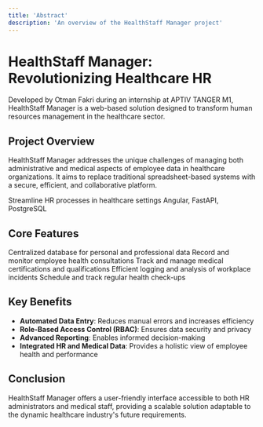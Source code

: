 ```yaml
---
title: 'Abstract'
description: 'An overview of the HealthStaff Manager project'
---
```


# HealthStaff Manager: Revolutionizing Healthcare HR

<Note>
    Developed by Otman Fakri during an internship at APTIV TANGER M1, HealthStaff Manager is a web-based solution designed to transform human resources management in the healthcare sector.
</Note>

## Project Overview

HealthStaff Manager addresses the unique challenges of managing both administrative and medical aspects of employee data in healthcare organizations. It aims to replace traditional spreadsheet-based systems with a secure, efficient, and collaborative platform.

<CardGroup cols={2}>
    <Card title="Primary Goal" icon="bullseye-arrow">
        Streamline HR processes in healthcare settings
    </Card>
    <Card title="Key Technologies" icon="code">
        Angular, FastAPI, PostgreSQL
    </Card>
</CardGroup>

## Core Features

<AccordionGroup>
    <Accordion title="Employee Information Management">
        Centralized database for personal and professional data
    </Accordion>
    <Accordion title="Medical Consultation Tracking">
        Record and monitor employee health consultations
    </Accordion>
    <Accordion title="Certification Management">
        Track and manage medical certifications and qualifications
    </Accordion>
    <Accordion title="Workplace Accident Reporting">
        Efficient logging and analysis of workplace incidents
    </Accordion>
    <Accordion title="Periodic Medical Visit Monitoring">
        Schedule and track regular health check-ups
    </Accordion>
</AccordionGroup>

## Key Benefits

- **Automated Data Entry**: Reduces manual errors and increases efficiency
- **Role-Based Access Control (RBAC)**: Ensures data security and privacy
- **Advanced Reporting**: Enables informed decision-making
- **Integrated HR and Medical Data**: Provides a holistic view of employee health and performance

## Conclusion

HealthStaff Manager offers a user-friendly interface accessible to both HR administrators and medical staff, providing a scalable solution adaptable to the dynamic healthcare industry's future requirements.